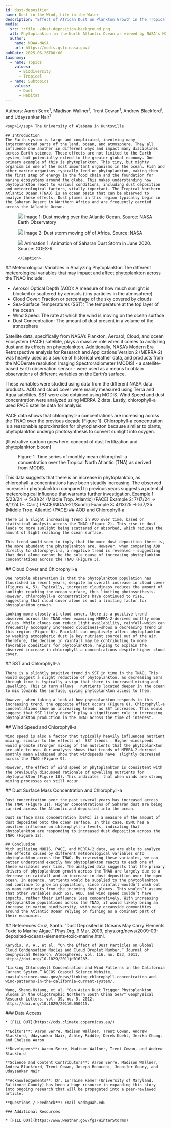 ---
id: dust-deposition
name: Dust in the Wind, Life in the Water
description: "Effect of African Dust on Plankton Growth in the Tropical North Atlantic Region"
media:
  src: ::file ./dust-deposition-background.png
  alt: Phytoplankton in the North Atlantic Ocean as viewed by NASA's MODIS sensor.
  author: 
    name: NOAA-NASA
    url: https://modis.gsfc.nasa.gov/
pubDate: 2025-06-26T00:00
taxonomy:
  - name: Topics
    values: 
      - Biodiversity
      - Tropical
  - name: Subtopics 
    values: 
      - Dust
      - Habitat
---

<Block>
  <Prose>
    Authors: Aaron Serre<sup>1</sup>, Madison Wallner<sup>1</sup>, Trent Cowan<sup>1</sup>, Andrew Blackford<sup>1</sup>, and Udaysankar Nair<sup>1</sup>

    <sup>1</sup> The University of Alabama in Huntsville
  </Prose>
</Block>

<Block>
  <Prose>

    ## Introduction
    The Earth system is large and complicated, involving many interconnected parts of the land, ocean, and atmosphere. They all influence one another in different ways and impact many disciplines across Earth science. These effects are not limited to the Earth system, but potentially extend to the greater global economy. One primary example of this is phytoplankton. This tiny, but mighty organism is one of the most important organisms in the ocean. Fish and other marine organisms typically feed on phytoplankton, making them the first step of energy in the food chain and the foundation for marine ecosystems around the globe. This makes understanding how phytoplankton react to various conditions, including dust deposition and meteorological factors, vitally important. The Tropical Northern Atlantic Ocean (TNAO) is an ocean basin that can be observed to analyze these effects. Dust plumes in this region typically begin in the Saharan Desert in Northern Africa and are frequently carried across the Atlantic Ocean.
  </Prose>
  
  <Figure>
      <Image
      src={new URL('./dust-saharan-europe.jpg', import.meta.url).href}
    />
    <Caption attrAuthor='NASA Earth Observatory' attrUrl='https://earthobservatory.nasa.gov/images/152384/saharan-dust-blows-toward-europe'>
      Image 1: Dust moving over the Atlantic Ocean. Source: NASA Earth Observatory 
    </Caption>
  </Figure>
</Block>

<Block>
  <Figure>
      <Image
      src={new URL('./dust_img2.jpg', import.meta.url).href}
    />
    <Caption attrAuthor='NASA' attrUrl='https://www.nasa.gov/image-article/saharan-dust-in-the-wind/'>
      Image 2: Dust storm moving off of Africa. Source: NASA
    </Caption>
  </Figure>

</Block>

<Block>
  <Figure>
      <Image
      src={new URL('./dust.gif', import.meta.url).href}
    />
    <Caption attrAuthor='GEOSTATIONARY OPERATIONAL ENVIRONMENTAL SATELLITES—R SERIES' attrUrl='https://www.goes-r.gov/spacesegment/abi.html'>
      Animation 1. Animation of Saharan Dust Storm in June 2020. Source: GOES-R
 
    </Caption>
  </Figure>
</Block>


<Block>
    <Prose>
      ## Meteorological Variables in Analyzing Phytoplankton
    </Prose>
</Block>

<Block>
    <Prose>
      The different meteorological variables that may impact and affect phytoplankton across the TNAO include: 
    </Prose> 
    <ul>
      <li>Aerosol Optical Depth (AOD): A measure of how much sunlight is blocked or scattered by aerosols (tiny particles in the atmosphere)</li>
      <li>Cloud Cover: Fraction or percentage of the sky covered by clouds</li>
      <li>Sea-Surface Temperatures (SST): The temperature at the top layer of the ocean</li>
      <li>Wind Speed: The rate at which the wind is moving on the ocean surface</li>
      <li>Dust Concentration: The amount of dust present in a volume of the atmosphere</li>
    </ul>
</Block>

<Block>
  <Prose> 
    <p> Satellite data, specifically from NASA’s Plankton, Aerosol, Cloud, and ocean Ecosystem (PACE) satellite, plays a massive role when it comes to analyzing dust and its effects on phytoplankton. Additionally, NASA’s Modern Era Retrospective analysis for Research and Applications Version 2 (MERRA-2) was heavily used as a source of historical weather data, and products from the MODerate resolution Imaging Spectroradiometer (MODIS) - a satellite-based Earth observation sensor - were used as a means to obtain observations of different variables on the Earth’s surface. </p>
    <p> These variables were studied using data from the different NASA data products. AOD and cloud cover were mainly measured using Terra and Aqua satellites. SST were also obtained using MODIS. Wind Speed and dust concentration were analyzed using MERRA-2 data. Lastly, chlorophyll-a used PACE satellite data for analysis. </p>
    <p> PACE data shows that chlorophyll-a concentrations are increasing across the TNAO over the previous decade (Figure 1). Chlorophyll-a concentration is a reasonable approximation for phytoplankton because similar to plants, phytoplankton undergo photosynthesis to convert sunlight into oxygen. </p>
  </Prose>
</Block>


<Block>
  <Prose>
    [Illustrative cartoon goes here: concept of dust fertilization and phytoplankton bloom]
  </Prose>
</Block>


<Block type="wide">
  <Figure>
    <Chart
      dataPath={new URL('./dust-deposition-trendline.csv', import.meta.url).href}
      dateFormat="%Y-%m-%d"
      idKey='source'
      xKey='Date'
      yKey='Chlorophyll'
      yAxisLabel='Chlorophyll-a concentration (mg/m^3)'
    />
    <Caption>
      Figure 1. Time series of monthly mean chlorophyll-a concentration over the Tropical North Atlantic (TNA) as derived from MODIS.
    </Caption>
  </Figure>

  <Prose>
    This data suggests that there is an increase in phytoplankton, as chlorophyll-a concentrations have been steadily increasing. The observed increase in phytoplankton compared to previous years suggests a potential meteorological influence that warrants further investigation. 
  </Prose>

</Block>


<Block>
  <Prose>
  Example 1: 5/23/24 -> 5/31/24 (Middle Trop. Atlantic) (PACE)
  </Prose>
</Block>

<Block>
  <Prose>
  Example 2: 7/17/24 -> 8/1/24 (E. Carr.) (PACE/NOAA-21/Suomi)
  </Prose>
</Block>

<Block>
  <Prose>
  Example 3: 4/13/25 -> 5/7/25 (Middle Trop. Atlantic) (PACE)
  </Prose>
</Block>

<Block>
  <Prose>
    ## AOD and Chlorophyll-a

    There is a slight increasing trend in AOD over time, based on statistical analysis across the TNAO (Figure 2). This rise in dust leads to more sunlight being scattered or absorbed, which reduces the amount of light reaching the ocean surface.

    This trend would seem to imply that the more dust deposition there is, the more abundant the phytoplankton are. However, when comparing AOD directly to chlorophyll-a, a negative trend is revealed - suggesting that dust alone cannot be the sole cause of increasing phytoplankton concentrations across the TNAO (Figure 3). 

  </Prose>
</Block>

<Block>
  <Prose>
    ## Cloud Cover and Chlorophyll-a

    One notable observation is that the phytoplankton population has flourished in recent years, despite an overall increase in cloud cover (Figures 4, 5). Typically, increased cloudiness reduces the amount of sunlight reaching the ocean surface, thus limiting photosynthesis. However, chlorophyll-a concentrations have continued to rise, suggesting that cloud cover alone is not a limiting factor for phytoplankton growth.

    Looking more closely at cloud cover, there is a positive trend observed across the TNAO when examining MERRA-2-derived monthly mean values. While clouds can reduce light availability, rainfall—which can frequently accompany increased cloudiness—shows a decreasing trend in this region (Figure 6). Rainfall can negatively affect phytoplankton by washing atmospheric dust (a key nutrient source) out of the air. Therefore, the decline in rainfall may be contributing to more favorable conditions for phytoplankton, helping to explain the observed increase in chlorophyll-a concentrations despite higher cloud cover.

  </Prose>
</Block>

<Block>
  <Prose>
    ## SST and Chlorophyll-a

    There is a slightly positive trend in SST in time in the TNAO. This would suggest a slight reduction of phytoplankton, as decreasing SSTs through time is typically a sign that there is increased mixing and upwelling. This in turn allows   nutrients located deeper in the ocean to mix towards the surface, giving phytoplankton access to them.

    However, when taking a look at how phytoplankton responds to this increasing trend, the opposite effect occurs (Figure 8). Chlorophyll-a concentrations show an increasing trend  as SST increases. This would suggest that SST likely doesn’t play a significant role in increasing phytoplankton production in the TNAO across the time of interest. 

  </Prose>
</Block>

<Block>
  <Prose>
    ## Wind Speed and Chlorophyll-a

    Wind speed is also a factor that typically heavily influences nutrient mixing, similar to the effects of  SST trends . Higher windspeeds would promote stronger mixing of the nutrients that the phytoplankton are able to use. Our analysis shows that trends of MERRA-2-derived monthly mean windspeed show that windspeeds have  slightly decreased across the TNAO (Figure 9).

    However, the effect of wind speed on phytoplankton is consistent with the previously discussed rationale of upwelling nutrients for phytoplankton (Figure 10). This indicates  that when winds are strong mixing processes can still occur. 

  </Prose>
</Block>

<Block>
  <Prose>
    ## Dust Surface Mass Concentration and Chlorophyll-a

    Dust concentration over the past several years has increased across the TNAO (Figure 11). Higher concentrations of Saharan dust are being carried across the Atlantic and deposited into the ocean.  

    Dust surface mass concentration (DSMC) is a measure of the amount of dust deposited onto the ocean surface. In this case, DSMC has a positive influence on chlorophyll-a levels, indicating that phytoplankton are responding to increased dust deposition across the  TNAO (Figure 12).

  </Prose>
</Block>

<Block>
  <Prose>

    ## Conclusion
    With utilizing MODIS, PACE, and MERRA-2 data, we are able to analyze the effects caused by different meteorological variables onto phytoplankton across the TNAO. By reviewing these variables, we can better understand exactly how phytoplankton reacts to each one of these variables over time. The analyzed data suggests that the primary drivers of phytoplankton growth across the TNAO are largely due to a decrease in rainfall and an increase in dust deposition over the open ocean. In essence, nutrients would be supplied to the phytoplankton and continue to grow in population, since rainfall wouldn’t wash out as many nutrients from the incoming dust plumes. This wouldn’t assume that other variables such SST, AOD, and wind speed couldn’t have impacts, rather their influence less comparatively. With increasing phytoplankton populations across the TNAO, it would likely bring an increase in marine biodiversity, with many oceanside communities around the Atlantic Ocean relying on fishing as a dominant part of their economies.
  
  </Prose>
  
</Block>

<Block>
  <Prose>
    ## References
    Cruz, Santa. “Dust Deposited in Oceans May Carry Elements Toxic to Marine Algae.” Phys.Org, 9 Mar. 2009, phys.org/news/2009-03-deposited-oceans-elements-toxic-marine.html.

    Karydis, V. A., et al. “On the Effect of Dust Particles on Global Cloud Condensation Nuclei and Cloud Droplet Number.” Journal of Geophysical Research: Atmospheres, vol. 116, no. D23, 2011, https://doi.org/10.1029/2011jd016283. 

    “Linking Chlorophyll Concentration and Wind Patterns in the California Current System.” NCCOS Coastal Science Website, coastalscience.noaa.gov/news/linking-chlorophyll-concentration-and-wind-patterns-in-the-california-current-system/.
    
    Wang, Sheng-Hsiang, et al. "Can Asian Dust Trigger Phytoplankton Blooms in the Oligotrophic Northern South China Sea?" Geophysical Research Letters, vol. 39, no. 5, 2012, https://doi.org/10.1029/2011GL050415.

  </Prose>
</Block>

<Block>
  <Prose>
    ### Data Access

    * [FILL OUT](https://cds.climate.copernicus.eu/)
  </Prose>
</Block>

<Block>
  <Prose>

    **Editors**: Aaron Serre, Madison Wallner, Trent Cowan, Andrew Blackford, Udaysankar Nair, Ashley Riddle, Derek Koehl, Jerika Chung, and Chelsea Aaron 

    **Developers**: Aaron Serre, Madison Wallner, Trent Cowan, and Andrew Blackford

    **Science and Content Contributors**: Aaron Serre, Madison Wallner, Andrew Blackford, Trent Cowan, Joseph Bonucchi, Jennifer Geary, and Udaysankar Nair

    **Acknowledgements**: Dr. Lorraine Remer (University of Maryland, Baltimore County) has been a huge resource in expanding this story into ongoing research that will be propagated into a peer-reviewed article.

    **Questions / Feedback**: Email veda@uah.edu

    ### Additional Resources

    * [FILL OUT](https://www.weather.gov/fgz/WinterStorms)

  </Prose>
</Block>

